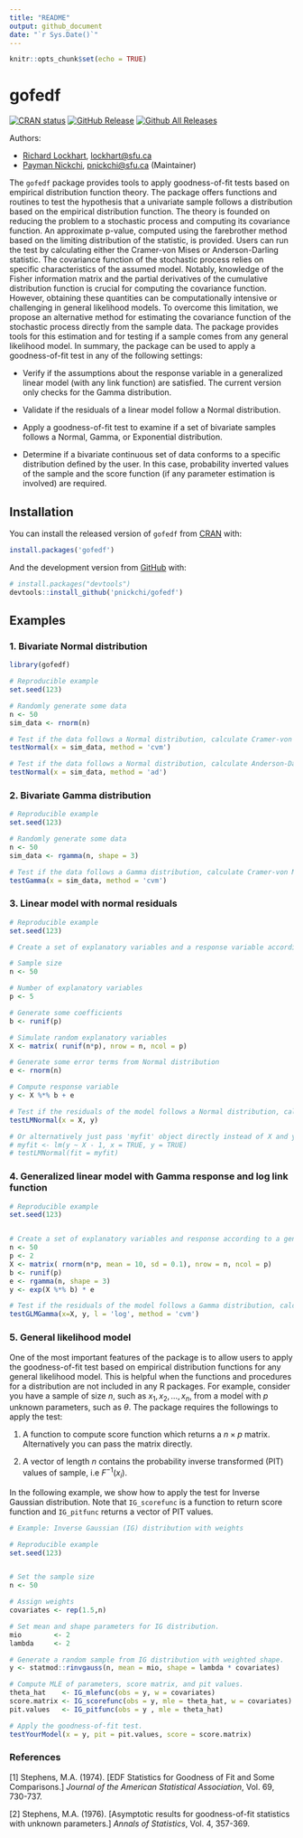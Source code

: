 ```yaml
---
title: "README"
output: github_document
date: "`r Sys.Date()`"
---
```


```r
knitr::opts_chunk$set(echo = TRUE)
```

# gofedf

<!-- badges: start -->
[![CRAN status](https://www.r-pkg.org/badges/version/gofedf)](https://cran.r-project.org/package=gofedf) 
[![GitHub Release](https://img.shields.io/github/release/pnickchi/gofedf?style=flat)](https://github.com/pnickchi/gofedf/releases) 
[![Github All Releases](https://img.shields.io/github/downloads/pnickchi/gofedf/total.svg?style=flat)](https://github.com/pnickchi/gofedf)
<!-- badges: end -->


Authors:

*   [Richard Lockhart](http://www.sfu.ca/~lockhart/),
    <lockhart@sfu.ca>
*   [Payman Nickchi](https://github.com/pnickchi),
    <pnickchi@sfu.ca> (Maintainer)


The `gofedf` package provides tools to apply goodness-of-fit tests based on empirical distribution function theory. The package offers functions and routines to test the hypothesis that a univariate sample follows a distribution based on the empirical distribution function. The theory is founded on reducing the problem to a stochastic process and computing its covariance function. An approximate p-value, computed using the farebrother method based on the limiting distribution of the statistic, is provided. Users can run the test by calculating either the Cramer-von Mises or Anderson-Darling statistic. The covariance function of the stochastic process relies on specific characteristics of the assumed model. Notably, knowledge of the Fisher information matrix and the partial derivatives of the cumulative distribution function is crucial for computing the covariance function. However, obtaining these quantities can be computationally intensive or challenging in general likelihood models. To overcome this limitation, we propose an alternative method for estimating the covariance function of the stochastic process directly from the sample data. The package provides tools for this estimation and for testing if a sample comes from any general likelihood model. In summary, the package can be used to apply a goodness-of-fit test in any of the following settings:

- Verify if the assumptions about the response variable in a generalized linear model (with any link function) are satisfied. The current version only checks for the Gamma distribution.

- Validate if the residuals of a linear model follow a Normal distribution.

- Apply a goodness-of-fit test to examine if a set of bivariate samples follows a Normal, Gamma, or Exponential distribution.

- Determine if a bivariate continuous set of data conforms to a specific distribution defined by the user. In this case, probability inverted values of the sample and the score function (if any parameter estimation is involved) are required.

## Installation

You can install the released version of `gofedf` from [CRAN](https://CRAN.R-project.org) with:

```r
install.packages('gofedf')
```


And the development version from [GitHub](https://github.com/) with:

```r
# install.packages("devtools")
devtools::install_github('pnickchi/gofedf')
```


## Examples


### 1. Bivariate Normal distribution

```r
library(gofedf)
```


```r
# Reproducible example
set.seed(123)

# Randomly generate some data
n <- 50
sim_data <- rnorm(n)

# Test if the data follows a Normal distribution, calculate Cramer-von Mises statistic and approximate p-value of the test.
testNormal(x = sim_data, method = 'cvm')

# Test if the data follows a Normal distribution, calculate Anderson-Darling statistic and approximate p-value of the test.
testNormal(x = sim_data, method = 'ad')

```


### 2. Bivariate Gamma distribution

```r
# Reproducible example
set.seed(123)

# Randomly generate some data
n <- 50
sim_data <- rgamma(n, shape = 3)

# Test if the data follows a Gamma distribution, calculate Cramer-von Mises statistic and approximate pvalue
testGamma(x = sim_data, method = 'cvm')
```


### 3. Linear model with normal residuals

```r
# Reproducible example
set.seed(123)

# Create a set of explanatory variables and a response variable according to a linear model

# Sample size
n <- 50

# Number of explanatory variables
p <- 5

# Generate some coefficients
b <- runif(p)

# Simulate random explanatory variables
X <- matrix( runif(n*p), nrow = n, ncol = p)

# Generate some error terms from Normal distribution
e <- rnorm(n)

# Compute response variable
y <- X %*% b + e

# Test if the residuals of the model follows a Normal distribution, calculate Cramer-von Mises statistic and approximate pvalue
testLMNormal(x = X, y)

# Or alternatively just pass 'myfit' object directly instead of X and y:
# myfit <- lm(y ~ X - 1, x = TRUE, y = TRUE)
# testLMNormal(fit = myfit)
```


### 4. Generalized linear model with Gamma response and log link function

```r
# Reproducible example
set.seed(123)


# Create a set of explanatory variables and response according to a generalized linear model with log link
n <- 50
p <- 2
X <- matrix( rnorm(n*p, mean = 10, sd = 0.1), nrow = n, ncol = p)
b <- runif(p)
e <- rgamma(n, shape = 3)
y <- exp(X %*% b) * e

# Test if the residuals of the model follows a Gamma distribution, calculate Cramer-von Mises statistic and approximate pvalue
testGLMGamma(x=X, y, l = 'log', method = 'cvm')
```


### 5. General likelihood model

One of the most important features of the package is to allow users to apply the goodness-of-fit test based on empirical distribution functions for any general likelihood model. This is helpful when the functions and procedures for a distribution are not included in any R packages. For example, consider you have a sample of size $n$, such as $x_1, x_2, \ldots, x_n$, from a model with $p$ unknown parameters, such as $\theta$. The package requires the followings to apply the test:

1) A function to compute score function which returns a $n \times p$ matrix. Alternatively you can pass the matrix directly.     

2) A vector of length $n$ contains the probability inverse transformed (PIT) values of sample, i.e $F^{-1}(x_{i})$.

In the following example, we show how to apply the test for Inverse Gaussian distribution. Note that `IG_scorefunc` is a function to return score function and `IG_pitfunc` returns a vector of PIT values.

```r
# Example: Inverse Gaussian (IG) distribution with weights

# Reproducible example
set.seed(123)


# Set the sample size
n <- 50

# Assign weights
covariates <- rep(1.5,n)

# Set mean and shape parameters for IG distribution.
mio        <- 2
lambda     <- 2

# Generate a random sample from IG distribution with weighted shape.
y <- statmod::rinvgauss(n, mean = mio, shape = lambda * covariates)

# Compute MLE of parameters, score matrix, and pit values.
theta_hat    <- IG_mlefunc(obs = y, w = covariates)
score.matrix <- IG_scorefunc(obs = y, mle = theta_hat, w = covariates)
pit.values   <- IG_pitfunc(obs = y , mle = theta_hat)

# Apply the goodness-of-fit test.
testYourModel(x = y, pit = pit.values, score = score.matrix)
```


### References

[1] Stephens, M.A. (1974). [EDF Statistics for Goodness of Fit and Some Comparisons.] *Journal of the American Statistical Association*, Vol. 69, 730-737.   

[2] Stephens, M.A. (1976). [Asymptotic results for goodness-of-fit statistics with unknown parameters.] *Annals of Statistics*, Vol. 4, 357-369.
